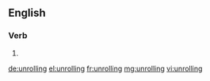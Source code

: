 
==English==

===Verb===
{{head|en|present participle}}

# {{present participle of|unroll|lang=en}}

[[de:unrolling]]
[[el:unrolling]]
[[fr:unrolling]]
[[mg:unrolling]]
[[vi:unrolling]]